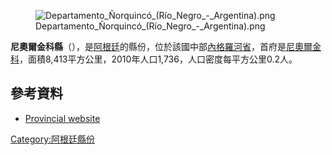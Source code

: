 [[Image:Departamento_Ñorquincó_(Río_Negro_-_Argentina).png|right]]

'''尼奧爾金科縣'''（{{lang-es|Departamento Ñorquincó}}），是[[阿根廷|阿根廷]]的縣份，位於該國中部[[內格羅河省_(阿根廷)|內格羅河省]]，首府是[[尼奧爾金科|尼奧爾金科]]，面積8,413平方公里，2010年人口1,736，人口密度每平方公里0.2人。

==參考資料==
*{{es icon}} [https://web.archive.org/web/20091208095050/http://www.gobierno.rionegro.gov.ar/municipios/pag_muni.php Provincial website]

{{coord|41|51|03|S|70|54|10|W|source:kolossus-eswiki|display=title}}

{{Argentina-geo-stub}}
[[Category:阿根廷縣份|Category:阿根廷縣份]]
